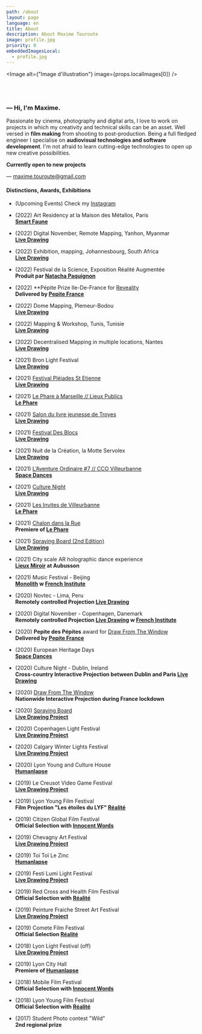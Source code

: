 ```yaml
---
path: /about
layout: page
language: en
title: About
description: About Maxime Touroute
image: profile.jpg
priority: 0
embeddedImagesLocal:
  - profile.jpg
---
```


<Image alt={"Image d'illustration"} image={props.localImages[0]} />

<br />
<br />

### — Hi, I'm Maxime.

Passionate by cinema, photography and digital arts, I love to work on projects in which my creativity and technical skills can be an asset. Well versed in **film making** from shooting to post-production. Being a full fledged engineer I specialise on **audiovisual technologies and software development**. I'm not afraid to learn cutting-edge technologies to open up new creative possibilities.

**Currently open to new projects**

— [maxime.touroute@gmail.com](mailto:maxime.touroute@gmail.com)

#### Distinctions, Awards, Exhibitions

- (Upcoming Events) Check my [Instagram](http://instagram.com/maximetouroute)

- (2022) Art Residency at la Maison des Métallos, Paris  
 **[Smart Faune](/smart-faune#content)**  

- (2022) Digital November, Remote Mapping, Yanhon, Myanmar  
  **[Live Drawing](/livedrawing#content)**

- (2022) Exhibition, mapping, Johannesbourg, South Africa  
  **[Live Drawing](/livedrawing#content)**

- (2022) Festival de la Science, Exposition Réalité Augmentée  
  **Produit par [Natacha Paquignon](https://www.natachapaquignon.com/)**

- (2022) **Pépite Prize Ile-De-France for [Reveality](https://www.reveality.io/)  
  **Delivered by [Pepite France](https://www.pepite-france.fr/)**

- (2022) Dome Mapping, Plemeur-Bodou  
  **[Live Drawing](/livedrawing#content)**

- (2022) Mapping & Workshop, Tunis, Tunisie  
  **[Live Drawing](/livedrawing#content)**

- (2022) Decentralised Mapping in multiple locations, Nantes  
  **[Live Drawing](/livedrawing#content)**

- (2021) Bron Light Festival  
  **[Live Drawing](/livedrawing#content)**

- (2021) [Festival Pléiades St Etienne](https://www.saint-etienne.fr/pl%C3%A9iades-festival-des-arts-num%C3%A9riques)  
  **[Live Drawing](/livedrawing#content)**

- (2021) [Le Phare à Marseille // Lieux Publics](https://www.lieuxpublics.com/fr/agenda/residence-le-phare)  
  **[Le Phare](/le-phare#content)**

- (2021) [Salon du livre jeunesse de Troyes](https://lecture-loisirs.com/salon/)  
  **[Live Drawing](/livedrawing#content)**

- (2021) [Festival Des Blocs](https://desblocs.be/)  
  **[Live Drawing](/livedrawing#content)**

- (2021) Nuit de la Création, la Motte Servolex  
  **[Live Drawing](/livedrawing#content)**

- (2021) [L’Aventure Ordinaire #7 // CCO Villeurbanne](https://www.cco-villeurbanne.org/laventure-ordinaire-7/)  
  **[Space Dances](/spacedances#content)**

- (2021) [Culture Night](https://culturenight.ie/)  
  **[Live Drawing](/livedrawing#content)**

- (2021) [Les Invites de Villeurbanne](https://invites.villeurbanne.fr/)  
  **[Le Phare](/le-phare#content)**

- (2021) [Chalon dans la Rue](https://www.chalondanslarue.com/)  
  **Premiere of [Le Phare](/le-phare#content)**

- (2021) [Spraying Board (2nd Edition)](https://sprayingboard.thedailyboard.co/)  
  **[Live Drawing](/livedrawing#content)**

- (2021) City scale AR holographic dance experience  
  **[Lieux Miroir](/spacedances#content) at Aubusson**

- (2021) Music Festival - Beijing  
  **[Monolith](/monolith#content) w [French Institute](https://www.institutfrancais.com)**

- (2020) Novtec - Lima, Peru  
  **Remotely controlled Projection [Live Drawing](/livedrawing#content)**

- (2020) Digital November - Copenhagen, Danemark  
  **Remotely controlled Projection [Live Drawing](/livedrawing#content) w [French Institute](https://www.institutfrancais.com)**

- (2020) **Pepite des Pépites** award for [Draw From The Window](/drawfromthewindow#content)  
  **Delivered by [Pepite France](https://www.pepite-france.fr/)**

- (2020) European Heritage Days  
  **[Space Dances](/spacedances#content)**

- (2020) Culture Night - Dublin, Ireland  
  **Cross-country Interactive Projection between Dublin and Paris [Live Drawing](/livedrawing#content)**

- (2020) [Draw From The Window](/drawfromthewindow#content)  
  **Nationwide Interactive Projection during France lockdown**

- (2020) [Spraying Board](https://sprayingboard.thedailyboard.co/)  
  **[Live Drawing Project](/livedrawing#content)**

- (2020) Copenhagen Light Festival  
  **[Live Drawing Project](/livedrawing#content)**

- (2020) Calgary Winter Lights Festival  
  **[Live Drawing Project](/livedrawing#content)**

- (2020) Lyon Young and Culture House  
  **[Humanlapse](/humanlapseProject#content)**

- (2019) Le Creusot Video Game Festival  
  **[Live Drawing Project](/livedrawing#content)**

- (2019) Lyon Young Film Festival  
  **Film Projection "Les étoiles du LYF" [Réalité](/realite#content)**

- (2019) Citizen Global Film Festival  
  **Official Selection with [Innocent Words](/innocentWords#content)**

- (2019) Chevagny Art Festival  
  **[Live Drawing Project](/livedrawing#content)**

- (2019) Toï Toï Le Zinc  
  **[Humanlapse](/humanlapseProject#content)**

- (2019) Festi Lumi Light Festival  
  **[Live Drawing Project](/livedrawing#content)**

- (2019) Red Cross and Health Film Festival  
  **Official Selection with [Réalité](/realite#content)**

- (2019) Peinture Fraiche Street Art Festival  
  **[Live Drawing Project](/livedrawing#content)**

- (2019) Comete Film Festival  
  **Official Selection [Réalité](/realite#content)**

- (2018) Lyon Light Festival (off)  
  **[Live Drawing Project](/livedrawing#content)**

- (2019) Lyon City Hall  
  **Premiere of [Humanlapse](/humanlapseProject#content)**

- (2018) Mobile Film Festival  
  **Official Selection with [Innocent Words](/innocentWords#content)**

- (2018) Lyon Young Film Festival  
  **Official Selection with [Réalité](/realite#content)**

- (2017) Student Photo contest "Wild"  
  **2nd regional prize**
